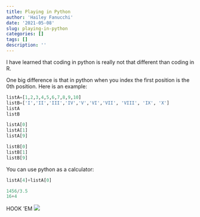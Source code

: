 ```yaml
---
title: Playing in Python
author: 'Hailey Fanucchi'
date: '2021-05-08'
slug: playing-in-python
categories: []
tags: []
description: ''
---
```


I have learned that coding in python is really not that different than coding in R. 

One big difference is that in python when you index the first position is the 0th position. Here is an example:
```python
listA=[1,2,3,4,5,6,7,8,9,10]
listB=['I','II','III','IV','V','VI','VII', 'VIII', 'IX', 'X']
listA
listB

listA[0]
listA[1]
listA[9]

listB[0]
listB[1]
listB[9]
```


You can use python as a calculator:
```python
listA[4]+listA[0]

1456/3.5
16+4
```

HOOK 'EM
![](/post/2021-05-08-playing-in-python_files/IMG_8439.JPG)

